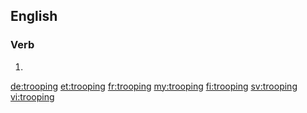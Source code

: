 ==English==

===Verb===
{{head|en|present participle}}

# {{present participle of|troop|lang=en}}

[[de:trooping]]
[[et:trooping]]
[[fr:trooping]]
[[my:trooping]]
[[fi:trooping]]
[[sv:trooping]]
[[vi:trooping]]